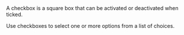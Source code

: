 

<Meta title="Visual Testing of Components" />


<Canvas>
    <Story of={Badge.TestGrid} />
</Canvas>
A checkbox is a square box that can be activated or deactivated when ticked.

Use checkboxes to select one or more options from a list of choices.
